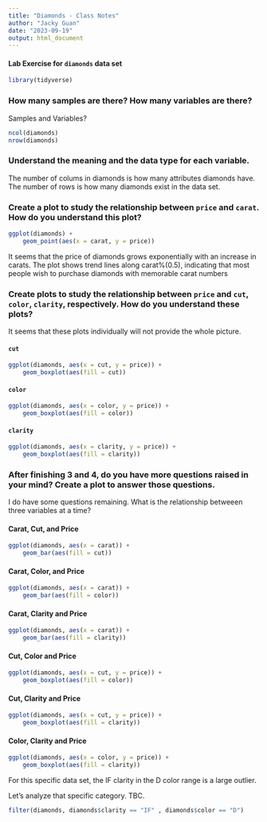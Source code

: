 ```yaml
---
title: "Diamonds - Class Notes"
author: "Jacky Guan"
date: "2023-09-19"
output: html_document
---
```


#### Lab Exercise for `diamonds` data set
```r
library(tidyverse)
```

### How many samples are there? How many variables are there?

Samples and Variables?

```r
ncol(diamonds)
nrow(diamonds)
```

### Understand the meaning and the data type for each variable.

The number of colums in diamonds is how many attributes diamonds have. The number of rows is how many diamonds exist in the data set.

### Create a plot to study the relationship between `price` and `carat`. How do you understand this plot?

```r
ggplot(diamonds) +
    geom_point(aes(x = carat, y = price))
```

It seems that the price of diamonds grows exponentially with an increase in carats. 
The plot shows trend lines along carat%(0.5), indicating that most people wish to purchase diamonds with memorable carat numbers

### Create plots to study the relationship between `price` and `cut`, `color`, `clarity`, respectively. How do you understand these plots?

It seems that these plots individually will not provide the whole picture.

#### `cut`
```r
ggplot(diamonds, aes(x = cut, y = price)) +
    geom_boxplot(aes(fill = cut))
```

#### `color`
```r
ggplot(diamonds, aes(x = color, y = price)) +
    geom_boxplot(aes(fill = color))
```

#### `clarity`
```r
ggplot(diamonds, aes(x = clarity, y = price)) +
    geom_boxplot(aes(fill = clarity))
```

### After finishing 3 and 4, do you have more questions raised in your mind? Create a plot to answer those questions.

I do have some questions remaining. What is the relationship betweeen three variables at a time?

#### Carat, Cut, and Price

```r
ggplot(diamonds, aes(x = carat)) +
    geom_bar(aes(fill = cut))
```

#### Carat, Color, and Price

```r
ggplot(diamonds, aes(x = carat)) +
    geom_bar(aes(fill = color))
```

#### Carat, Clarity and Price

```r
ggplot(diamonds, aes(x = carat)) +
    geom_bar(aes(fill = clarity))
```

#### Cut, Color and Price

```r
ggplot(diamonds, aes(x = cut, y = price)) +
    geom_boxplot(aes(fill = color))
```

#### Cut, Clarity and Price

```r
ggplot(diamonds, aes(x = cut, y = price)) +
    geom_boxplot(aes(fill = clarity))
```
#### Color, Clarity and Price

```r
ggplot(diamonds, aes(x = color, y = price)) +
    geom_boxplot(aes(fill = clarity))
```

For this specific data set, the IF clarity in the D color range is a large outlier. 

Let's analyze that specific category. TBC.
```r
filter(diamonds, diamonds$clarity == "IF" , diamonds$color == "D")
```

